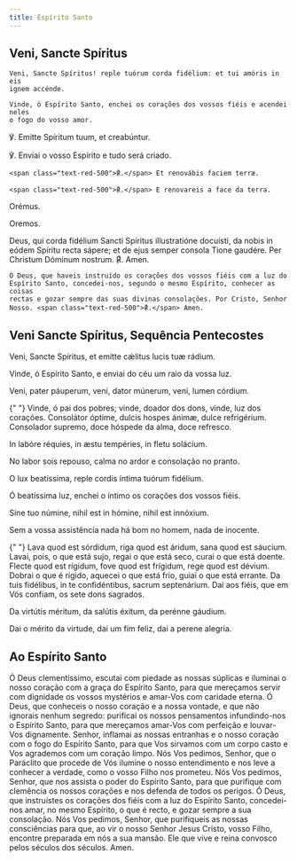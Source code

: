 ```yaml
---
title: Espírito Santo
---
```


## Veni, Sancte Spíritus

<div class="side-by-side not-content">

    Veni, Sancte Spíritus! reple tuórum corda fidélium: et tui amóris in eis
    ignem accénde.

    Vinde, ó Espírito Santo, enchei os corações dos vossos fiéis e acendei neles
    o fogo do vosso amor.

℣. Emitte Spíritum tuum, et creabúntur.</span>

℣. Enviai o vosso Espírito e tudo será criado.

    <span class="text-red-500">℟.</span> Et renovábis faciem terræ.

    <span class="text-red-500">℟.</span> E renovareis a face da terra.

  </span>
  
<span class="text-red-500 text-center">Orémus.</span>

<span class="text-red-500 text-center">Oremos.</span>

  <span>
    Deus, qui corda fidélium Sancti Spíritus illustratióne docuísti, da nobis in
    eódem Spíritu recta sápere; et de ejus semper consola Tione gaudére. Per
    Christum Dóminum nostrum. <span class="text-red-500">℟.</span> Amen.
 
    Ó Deus, que haveis instruído os corações dos vossos fiéis com a luz do
    Espírito Santo, concedei-nos, segundo o mesmo Espírito, conhecer as coisas
    rectas e gozar sempre das suas divinas consolações. Por Cristo, Senhor
    Nosso. <span class="text-red-500">℟.</span> Amen.

</div>

## Veni Sancte Spíritus, Sequência Pentecostes

<div class="side-by-side not-content">

Veni, Sancte Spíritus, et emítte cǽlitus lucis tuæ rádium.</span>

Vinde, ó Espírito Santo, e enviai do céu um raio da vossa luz.

Veni, pater páuperum, veni, dator múnerum, veni, lumen córdium.

{" "}
<span>
  Vinde, ó pai dos pobres; vinde, doador dos dons, vinde, luz dos corações.
  Consolátor óptime, dulcis hospes ánimæ, dulce re­fri­gérium.
</span>
Consolador supremo, doce hóspede da alma, doce refresco.

In labóre réquies, in æstu tempéries, in fletu solácium.

No labor sois repouso, calma no ardor e consolação no pranto.

O lux beatíssima, reple cordis íntima tuórum fidélium.

Ó beatíssima luz, enchei o íntimo os corações dos vossos fiéis.

Sine tuo númine, nihil est in hómine, nihil est innóxium.

Sem a vossa assistência nada há bom no homem, nada de inocente.

{" "}
<span>
  Lava quod est sórdidum, riga quod est áridum, sana quod est sáucium. Lavai,
  pois, o que está sujo, regai o que está seco, curai o que está doente. Flecte
  quod est rígidum, fove quod est frígidum, rege quod est dévium. Dobrai o que é
  rígido, aquecei o que está frio, guiai o que está errante. Da tuis fidélibus,
  in te con­fi­dén­tibus, sacrum sep­te­nárium.
</span>
Dai aos fiéis, que em Vós confiam, os sete dons sagrados.

Da virtútis méritum, da salútis éxitum, da perénne gáudium.

Dai o mérito da virtude, dai um fim feliz, dai a perene alegria.

</div>

## Ao Espírito Santo

Ó Deus clementíssimo, escutai com piedade as nossas súplicas e iluminai o nosso coração com a graça do Espírito Santo, para que mereçamos servir com dignidade os vossos mystérios e amar-Vos com caridade eterna. Ó Deus, que conheceis o nosso coração e a nossa vontade, e que não ignorais nenhum segredo: purificai os nossos pensamentos infundindo-nos o Espírito Santo, para que mereçamos amar-Vos com perfeição e louvar-Vos dignamente. Senhor, inflamai as nossas entranhas e o nosso coração com o fogo do Espírito Santo, para que Vos sirvamos com um corpo casto e Vos agrademos com um coração limpo. Nós Vos pedimos, Senhor, que o Paráclito que procede de Vós ilumine o nosso entendimento e nos leve a conhecer a verdade, como o vosso Filho nos prometeu. Nós Vos pedimos, Senhor, que nos assista o poder do Espírito Santo, para que purifique com clemência os nossos corações e nos defenda de todos os perigos. Ó Deus, que instruístes os corações dos fiéis com a luz do Espírito Santo, concedei-nos amar, no mesmo Espírito, o que é recto, e gozar sempre a sua consolação. Nós Vos pedimos, Senhor, que purifiqueis as nossas consciências para que, ao vir o nosso Senhor Jesus Cristo, vosso Filho, encontre preparada em nós a sua mansão. Ele que vive e reina convosco pelos séculos dos séculos. Amen.
